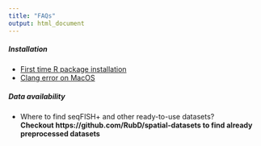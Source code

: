 ```yaml
---
title: "FAQs"
output: html_document
---
```


##### Installation  
- [First time R package installation](./inst/faqs/giotto_installation/installation_issues.md)
- [Clang error on MacOS](./inst/faqs/giotto_installation/installation_issues.md)

##### Data availability  
- Where to find seqFISH+ and other ready-to-use datasets?  
**Checkout https://github.com/RubD/spatial-datasets to find already preprocessed datasets**  


